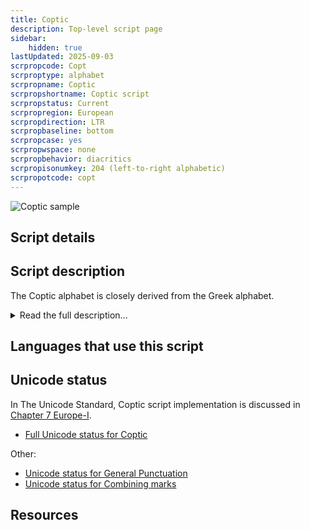 ```yaml
---
title: Coptic
description: Top-level script page
sidebar:
    hidden: true
lastUpdated: 2025-09-03
scrpropcode: Copt
scrproptype: alphabet
scrpropname: Coptic
scrpropshortname: Coptic script
scrpropstatus: Current
scrpropregion: European
scrpropdirection: LTR
scrpropbaseline: bottom
scrpropcase: yes
scrpropwspace: none
scrpropbehavior: diacritics
scrpropisonumkey: 204 (left-to-right alphabetic)
scrpropotcode: copt
---
```



![Coptic sample](../images/copt-sample.jpg "Eric Olsen, Flickr, 2005. See Use and History subject area.")

## Script details

<ScriptDetails />

## Script description

The Coptic alphabet is closely derived from the Greek alphabet.

<details>
<summary>Read the full description...</summary>It is used for writing the Coptic language, which was the latest descendant of the Egyptian language and is now the liturgical language of the Coptic church. Prior to the creation of the Coptic alphabet, Egyptian was written in the Greek alphabet; prior to that, in the Demotic script. By the 1st century, spoken Egyptian had become quite removed from Demotic writing. It was also around that time that the Christian religion began spreading from Greece to Egypt. Egyptian Christians wanted a visible symbol of their new faith, and in the 3rd century the Bible was translated into the Coptic language. This translation used the Greek alphabet supplemented by Demotic symbols for representing non-Greek sounds.

The Standard Coptic script contained 32 letters, 25 from the Greek Script and 7 from the Demotic. Some dialects borrowed more or fewer letters from Demotic, to better represent their phonology. Early Coptic writing was from right to left, perhaps influenced by surrounding Semitic scripts, but later Standard Coptic was written from left to right. Vowels were not always written, although some orthographies used a small mark above the preceding consonant to indicate that the following vowel had been omitted. A small number of diacritics were used, for example to show where a syllable break occurred. Punctuation and inter-word spacing were not used.

There were several dialects of the Coptic language. The language is generally believed to have fallen from everyday use in the 16th century, and is officially classified as extinct, although there have been some reports of scattered use of spoken Coptic in ethnic Egyptian families, but these few users are not passing the language onto the next generation. Coptic is one of the two liturgical languages of the Coptic Orthodox and Coptic Catholic churches, along with Arabic, and the script is still used in this context.
</details>

## Languages that use this script

<WsList script='Copt' wsMax='5' />

## Unicode status

In The Unicode Standard, Coptic script implementation  is discussed in [Chapter 7 Europe-I](http://www.unicode.org/versions/latest/ch07.pdf).

- [Full Unicode status for Coptic](/scrlang/unicode/copt-unicode)

Other:

- [Unicode status for General Punctuation](/scrlang/unicode/x-gen-punct-unicode)
- [Unicode status for Combining marks](/scrlang/unicode/x-comb-marks-unicode)


## Resources

<ScriptResources detailSummary='seemore' />

